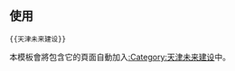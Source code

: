 {{未来建设|sect={{{sect|}}}|天津|汉字天津.png|60px}}<noinclude>
[[Category:中国大陆未来建设模板|{{PAGENAME}}]]
== 使用 ==
<pre>{{天津未来建设}}</pre>
本模板會將包含它的頁面自動加入[[:Category:天津未来建设]]中。
</noinclude>